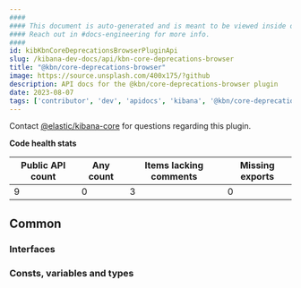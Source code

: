 ```yaml
---
####
#### This document is auto-generated and is meant to be viewed inside our experimental, new docs system.
#### Reach out in #docs-engineering for more info.
####
id: kibKbnCoreDeprecationsBrowserPluginApi
slug: /kibana-dev-docs/api/kbn-core-deprecations-browser
title: "@kbn/core-deprecations-browser"
image: https://source.unsplash.com/400x175/?github
description: API docs for the @kbn/core-deprecations-browser plugin
date: 2023-08-07
tags: ['contributor', 'dev', 'apidocs', 'kibana', '@kbn/core-deprecations-browser']
---
```




Contact [@elastic/kibana-core](https://github.com/orgs/elastic/teams/kibana-core) for questions regarding this plugin.

**Code health stats**

| Public API count  | Any count | Items lacking comments | Missing exports |
|-------------------|-----------|------------------------|-----------------|
| 9 | 0 | 3 | 0 |

## Common

### Interfaces
<DocDefinitionList data={kbnCoreDeprecationsBrowserObj.common.interfaces}/>

### Consts, variables and types
<DocDefinitionList data={kbnCoreDeprecationsBrowserObj.common.misc}/>

